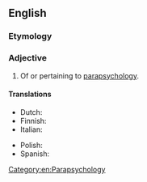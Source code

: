 ==English==

===Etymology===
{{prefix|en|para|psychological}}

===Adjective===
{{en-adj|-}}

# Of or pertaining to [[parapsychology]].

====Translations====
{{trans-top|of or pertaining to parapsychology}}
* Dutch: {{t+|nl|parapsychologisch}}
* Finnish: {{t|fi|parapsykologinen}}
* Italian: {{t|it|parapsicologico|m}}
{{trans-mid}}
* Polish: {{t+|pl|parapsychologiczny|m}}
* Spanish: {{t+|es|parapsicológico|m}}
{{trans-bottom}}

[[Category:en:Parapsychology]]